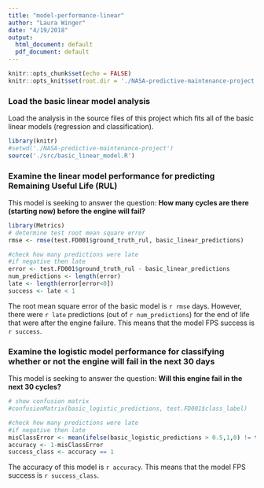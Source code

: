 ```yaml
---
title: "model-performance-linear"
author: "Laura Winger"
date: "4/19/2018"
output:
  html_document: default
  pdf_document: default
---
```


```r
knitr::opts_chunk$set(echo = FALSE)
knitr::opts_knit$set(root.dir = './NASA-predictive-maintenance-project')
```

### Load the basic linear model analysis

Load the analysis in the source files of this project which fits all of the basic linear models (regression and classification).

```r
library(knitr)
#setwd('./NASA-predictive-maintenance-project')
source('./src/basic_linear_model.R')
```



### Examine the linear model performance for predicting Remaining Useful Life (RUL)

This model is seeking to answer the question: **How many cycles are there (starting now) before the engine will fail?**

```r
library(Metrics)
# determine test root mean square error
rmse <- rmse(test.FD001$ground_truth_rul, basic_linear_predictions)

#check how many predictions were late
#if negative then late
error <- test.FD001$ground_truth_rul - basic_linear_predictions
num_predictions <- length(error)
late <- length(error[error<0])
success <- late < 1
```

The root mean square error of the basic model is `r rmse` days. However, there were `r late` predictions (out of `r num_predictions`) for the end of life that were after the engine failure. This means that the model FPS success is `r success`.



### Examine the logistic model performance for classifying whether or not the engine will fail in the next 30 days

This model is seeking to answer the question: **Will this engine fail in the next 30 cycles?**

```r

# show confusion matrix
#confusionMatrix(basic_logistic_predictions, test.FD001$class_label)

#check how many predictions were late
#if negative then late
misClassError <- mean(ifelse(basic_logistic_predictions > 0.5,1,0) != test.FD001$class_label)
accuracy <- 1-misClassError
success_class <- accuracy == 1
```

The accuracy of this model is `r accuracy`. This means that the model FPS success is `r success_class`.
